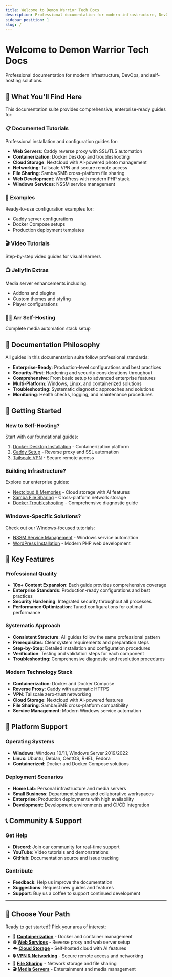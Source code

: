 ```yaml
---
title: Welcome to Demon Warrior Tech Docs
description: Professional documentation for modern infrastructure, DevOps, and self-hosting solutions
sidebar_position: 1
slug: /
---
```



# Welcome to Demon Warrior Tech Docs

Professional documentation for modern infrastructure, DevOps, and self-hosting solutions.

## 🚀 What You'll Find Here

This documentation suite provides comprehensive, enterprise-ready guides for:

### **📋 Documented Tutorials**
Professional installation and configuration guides for:
- **Web Servers**: Caddy reverse proxy with SSL/TLS automation
- **Containerization**: Docker Desktop and troubleshooting
- **Cloud Storage**: Nextcloud with AI-powered photo management
- **Networking**: Tailscale VPN and secure remote access
- **File Sharing**: Samba/SMB cross-platform file sharing
- **Web Development**: WordPress with modern PHP stack
- **Windows Services**: NSSM service management

### **🎯 Examples**
Ready-to-use configuration examples for:
- Caddy server configurations
- Docker Compose setups
- Production deployment templates

### **🎬 Video Tutorials**
Step-by-step video guides for visual learners

### **📺 Jellyfin Extras**
Media server enhancements including:
- Addons and plugins
- Custom themes and styling
- Player configurations

### **🏴‍☠️ Arr Self-Hosting**
Complete media automation stack setup

## 🎯 Documentation Philosophy

All guides in this documentation suite follow professional standards:

- **Enterprise-Ready**: Production-level configurations and best practices
- **Security-First**: Hardening and security considerations throughout
- **Comprehensive**: From basic setup to advanced enterprise features
- **Multi-Platform**: Windows, Linux, and containerized solutions
- **Troubleshooting**: Systematic diagnostic approaches and solutions
- **Monitoring**: Health checks, logging, and maintenance procedures

## 🚀 Getting Started

### **New to Self-Hosting?**
Start with our foundational guides:
1. [Docker Desktop Installation](/Documented%20Tutorials/Docker/Docker_Desktop_Install_on_Windows) - Containerization platform
2. [Caddy Setup](/Documented%20Tutorials/Caddy/How_to_Setup_Caddy) - Reverse proxy and SSL automation
3. [Tailscale VPN](/Documented%20Tutorials/VPN/Setting_Up_Tailscale) - Secure remote access

### **Building Infrastructure?**
Explore our enterprise guides:
- [Nextcloud & Memories](/Documented%20Tutorials/Installing_Nextcloud_&_Memories) - Cloud storage with AI features
- [Samba File Sharing](/Documented%20Tutorials/Storage/Samba) - Cross-platform network storage
- [Docker Troubleshooting](/Documented%20Tutorials/Docker/Troubleshooting) - Comprehensive diagnostic guide

### **Windows-Specific Solutions?**
Check out our Windows-focused tutorials:
- [NSSM Service Management](/Documented%20Tutorials/Caddy/How_to_Setup_NSSM) - Windows service automation
- [WordPress Installation](/Documented%20Tutorials/How_to_Install_Wordpress_on_Windows) - Modern PHP web development

## 🌟 Key Features

### **Professional Quality**
- **10x+ Content Expansion**: Each guide provides comprehensive coverage
- **Enterprise Standards**: Production-ready configurations and best practices
- **Security Hardening**: Integrated security throughout all processes
- **Performance Optimization**: Tuned configurations for optimal performance

### **Systematic Approach**
- **Consistent Structure**: All guides follow the same professional pattern
- **Prerequisites**: Clear system requirements and preparation steps
- **Step-by-Step**: Detailed installation and configuration procedures
- **Verification**: Testing and validation steps for each component
- **Troubleshooting**: Comprehensive diagnostic and resolution procedures

### **Modern Technology Stack**
- **Containerization**: Docker and Docker Compose
- **Reverse Proxy**: Caddy with automatic HTTPS
- **VPN**: Tailscale zero-trust networking
- **Cloud Storage**: Nextcloud with AI-powered features
- **File Sharing**: Samba/SMB cross-platform compatibility
- **Service Management**: Modern Windows service automation

## 🔧 Platform Support

### **Operating Systems**
- **Windows**: Windows 10/11, Windows Server 2019/2022
- **Linux**: Ubuntu, Debian, CentOS, RHEL, Fedora
- **Containerized**: Docker and Docker Compose solutions

### **Deployment Scenarios**
- **Home Lab**: Personal infrastructure and media servers
- **Small Business**: Department shares and collaborative workspaces
- **Enterprise**: Production deployments with high availability
- **Development**: Development environments and CI/CD integration

## 📞 Community & Support

### **Get Help**
- **Discord**: Join our community for real-time support
- **YouTube**: Video tutorials and demonstrations
- **GitHub**: Documentation source and issue tracking

### **Contribute**
- **Feedback**: Help us improve the documentation
- **Suggestions**: Request new guides and features
- **Support**: Buy us a coffee to support continued development

---

## 🎯 Choose Your Path

Ready to get started? Pick your area of interest:

- **🐳 [Containerization](/category/docker)** - Docker and container management
- **🌐 [Web Services](/category/caddy)** - Reverse proxy and web server setup
- **☁️ [Cloud Storage](/Documented%20Tutorials/Installing_Nextcloud_&_Memories)** - Self-hosted cloud with AI features
- **🔒 [VPN & Networking](/category/vpn)** - Secure remote access and networking
- **📁 [File Sharing](/category/storage)** - Network storage and file sharing
- **🎬 [Media Servers](/category/jellyfin-extras)** - Entertainment and media management

<BuyMeACoffeeButton />
